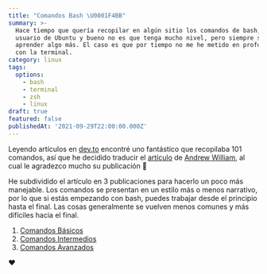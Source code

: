 ```yaml
---
title: "Comandos Bash \U0001F4BB"
summary: >-
  Hace tiempo que quería recopilar en algún sitio los comandos de bash, soy
  usuario de Ubuntu y bueno no es que tenga mucho nivel, pero siempre se puede
  aprender algo más. El caso es que por tiempo no me he metido en profundidad
  con la terminal.
category: linux
tags:
  options:
    - bash
    - terminal
    - zsh
    - linux
draft: true
featured: false
publishedAt: '2021-09-29T22:00:00.000Z'
---
```


Leyendo artículos en [dev.to](https://dev.to "") encontré uno fantástico que recopilaba 101 comandos, así que he decidido traducir el [artículo](https://dev.to/awwsmm/101-bash-commands-and-tips-for-beginners-to-experts-30je#first-commands "") de [Andrew William](https://awwsmm.com/ ""), al cual le agradezco mucho su publicación 💓

He subdividido el artículo en 3 publicaciones para hacerlo un poco más manejable. Los comandos se presentan en un estilo más o menos narrativo, por lo que si estás empezando con bash, puedes trabajar desde el principio hasta el final. Las cosas generalmente se vuelven menos comunes y más difíciles hacia el final.

1. [Comandos Básicos](/blog/linux/101-comandos-bash-basicos "")
2. [Comandos Intermedios](/blog/linux/101-comandos-bash-intermedios "")
3. [Comandos Avanzados](/blog/linux/101-comandos-bash-avanzados "")

❤️
